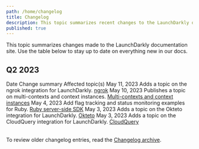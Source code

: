 ```yaml
---
path: /home/changelog
title: Changelog
description: This topic summarizes recent changes to the LaunchDarkly documentation.
published: true
---
```


This topic summarizes changes made to the LaunchDarkly documentation site. Use the table below to stay up to date on everything new in our docs.

## Q2 2023

<Table>
  <TableHeader>
    <TableHeadCell>Date</TableHeadCell>
    <TableHeadCell>Change summary</TableHeadCell>
    <TableHeadCell>Affected topic(s)</TableHeadCell>
  </TableHeader>
  <TableBody>
  <TableRow>
    <TableCell>May 11, 2023</TableCell>
    <TableCell>Adds a topic on the ngrok integration for LaunchDarkly.</TableCell>
    <TableCell><a href="/integrations/ngrok">ngrok</a></TableCell>
  </TableRow>
  <TableRow>
    <TableCell>May 10, 2023</TableCell>
    <TableCell>Publishes a topic on multi-contexts and context instances.</TableCell>
    <TableCell><a href="/home/contexts/multi-contexts">Multi-contexts and context instances</a></TableCell>
  </TableRow>
  <TableRow>
    <TableCell>May 4, 2023</TableCell>
    <TableCell>Add flag tracking and status monitoring examples for Ruby.</TableCell>
    <TableCell><a href="/sdk/server-side/ruby">Ruby server-side SDK</a></TableCell>
  </TableRow>
  <TableRow>
    <TableCell>May 3, 2023</TableCell>
    <TableCell>Adds a topic on the Okteto integration for LaunchDarkly.</TableCell>
    <TableCell><a href="/integrations/okteto">Okteto</a></TableCell>
  </TableRow>
  <TableRow>
    <TableCell>May 3, 2023</TableCell>
    <TableCell>Adds a topic on the CloudQuery integration for LaunchDarkly.</TableCell>
    <TableCell><a href="/integrations/cloudquery">CloudQuery</a></TableCell>
  </TableRow>
  </TableBody>
</Table>

To review older changelog entries, read the [Changelog archive](/home/changelog/archive).
